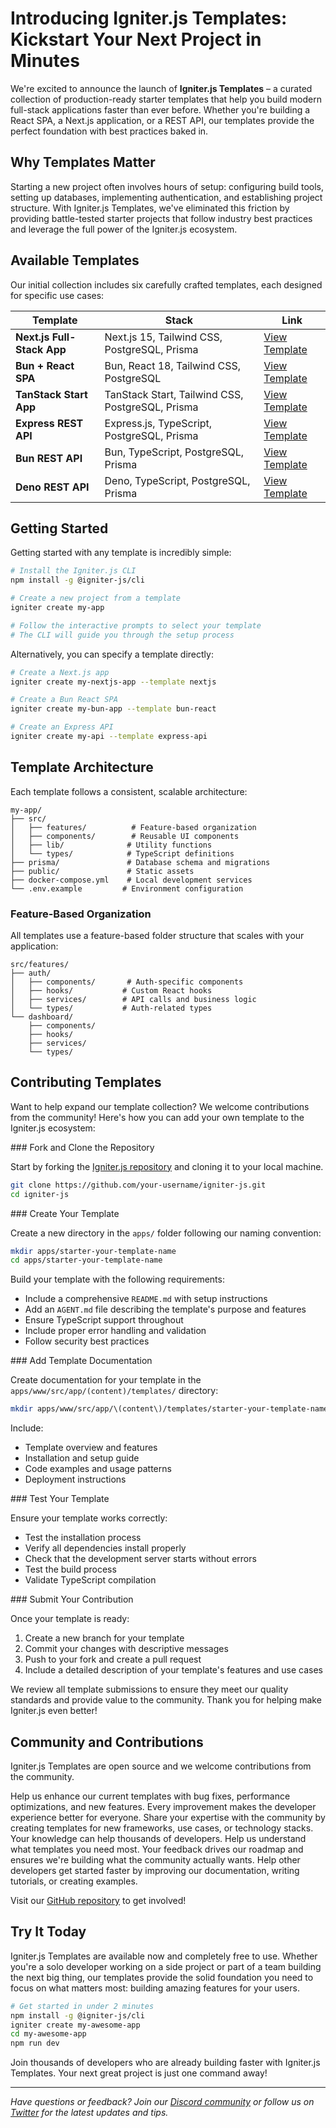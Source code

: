 # Introducing Igniter.js Templates: Kickstart Your Next Project in Minutes

We're excited to announce the launch of **Igniter.js Templates** – a curated collection of production-ready starter templates that help you build modern full-stack applications faster than ever before. Whether you're building a React SPA, a Next.js application, or a REST API, our templates provide the perfect foundation with best practices baked in.

## Why Templates Matter

Starting a new project often involves hours of setup: configuring build tools, setting up databases, implementing authentication, and establishing project structure. With Igniter.js Templates, we've eliminated this friction by providing battle-tested starter projects that follow industry best practices and leverage the full power of the Igniter.js ecosystem.

## Available Templates

Our initial collection includes six carefully crafted templates, each designed for specific use cases:

| Template | Stack | Link |
|----------|-------|------|
| **Next.js Full-Stack App** | Next.js 15, Tailwind CSS, PostgreSQL, Prisma | [View Template](/templates/starter-nextjs) |
| **Bun + React SPA** | Bun, React 18, Tailwind CSS, PostgreSQL | [View Template](/templates/starter-bun-react-app) |
| **TanStack Start App** | TanStack Start, Tailwind CSS, PostgreSQL, Prisma | [View Template](/templates/starter-tanstack-start) |
| **Express REST API** | Express.js, TypeScript, PostgreSQL, Prisma | [View Template](/templates/starter-express-rest-api) |
| **Bun REST API** | Bun, TypeScript, PostgreSQL, Prisma | [View Template](/templates/starter-bun-rest-api) |
| **Deno REST API** | Deno, TypeScript, PostgreSQL, Prisma | [View Template](/templates/starter-deno-rest-api) |

## Getting Started

Getting started with any template is incredibly simple:

```bash
# Install the Igniter.js CLI
npm install -g @igniter-js/cli

# Create a new project from a template
igniter create my-app

# Follow the interactive prompts to select your template
# The CLI will guide you through the setup process
```

Alternatively, you can specify a template directly:

```bash
# Create a Next.js app
igniter create my-nextjs-app --template nextjs

# Create a Bun React SPA
igniter create my-bun-app --template bun-react

# Create an Express API
igniter create my-api --template express-api
```

## Template Architecture

Each template follows a consistent, scalable architecture:

```
my-app/
├── src/
│   ├── features/          # Feature-based organization
│   ├── components/        # Reusable UI components
│   ├── lib/              # Utility functions
│   └── types/            # TypeScript definitions
├── prisma/               # Database schema and migrations
├── public/               # Static assets
├── docker-compose.yml    # Local development services
└── .env.example         # Environment configuration
```

### Feature-Based Organization
All templates use a feature-based folder structure that scales with your application:

```
src/features/
├── auth/
│   ├── components/       # Auth-specific components
│   ├── hooks/           # Custom React hooks
│   ├── services/        # API calls and business logic
│   └── types/           # Auth-related types
└── dashboard/
    ├── components/
    ├── hooks/
    ├── services/
    └── types/
```

## Contributing Templates

Want to help expand our template collection? We welcome contributions from the community! Here's how you can add your own template to the Igniter.js ecosystem:

<StepsContainer>

<StepItem number={1}>
### Fork and Clone the Repository

Start by forking the [Igniter.js repository](https://github.com/igniter-js/igniter-js) and cloning it to your local machine.

```bash
git clone https://github.com/your-username/igniter-js.git
cd igniter-js
```
</StepItem>

<StepItem number={2}>
### Create Your Template

Create a new directory in the `apps/` folder following our naming convention:

```bash
mkdir apps/starter-your-template-name
cd apps/starter-your-template-name
```

Build your template with the following requirements:
- Include a comprehensive `README.md` with setup instructions
- Add an `AGENT.md` file describing the template's purpose and features
- Ensure TypeScript support throughout
- Include proper error handling and validation
- Follow security best practices
</StepItem>

<StepItem number={3}>
### Add Template Documentation

Create documentation for your template in the `apps/www/src/app/(content)/templates/` directory:

```bash
mkdir apps/www/src/app/\(content\)/templates/starter-your-template-name
```

Include:
- Template overview and features
- Installation and setup guide
- Code examples and usage patterns
- Deployment instructions
</StepItem>

<StepItem number={4}>
### Test Your Template

Ensure your template works correctly:
- Test the installation process
- Verify all dependencies install properly
- Check that the development server starts without errors
- Test the build process
- Validate TypeScript compilation
</StepItem>

<StepItem number={5} isLast={true}>
### Submit Your Contribution

Once your template is ready:
1. Create a new branch for your template
2. Commit your changes with descriptive messages
3. Push to your fork and create a pull request
4. Include a detailed description of your template's features and use cases
</StepItem>

</StepsContainer>

We review all template submissions to ensure they meet our quality standards and provide value to the community. Thank you for helping make Igniter.js even better!

## Community and Contributions

Igniter.js Templates are open source and we welcome contributions from the community.

<Accordion>
  <Expandable title="Improve Existing Templates">
    Help us enhance our current templates with bug fixes, performance optimizations, and new features. Every improvement makes the developer experience better for everyone.
  </Expandable>
  
  <Expandable title="Create New Templates">
    Share your expertise with the community by creating templates for new frameworks, use cases, or technology stacks. Your knowledge can help thousands of developers.
  </Expandable>
  
  <Expandable title="Provide Feedback">
    Help us understand what templates you need most. Your feedback drives our roadmap and ensures we're building what the community actually wants.
  </Expandable>
  
  <Expandable title="Write Documentation">
    Help other developers get started faster by improving our documentation, writing tutorials, or creating examples.
  </Expandable>
</Accordion>

Visit our [GitHub repository](https://github.com/felipebarcelospro/igniter-js) to get involved!

## Try It Today

Igniter.js Templates are available now and completely free to use. Whether you're a solo developer working on a side project or part of a team building the next big thing, our templates provide the solid foundation you need to focus on what matters most: building amazing features for your users.

```bash
# Get started in under 2 minutes
npm install -g @igniter-js/cli
igniter create my-awesome-app
cd my-awesome-app
npm run dev
```

Join thousands of developers who are already building faster with Igniter.js Templates. Your next great project is just one command away!

---

*Have questions or feedback? Join our [Discord community](https://discord.gg/igniterjs) or follow us on [Twitter](https://twitter.com/igniterjs) for the latest updates and tips.*